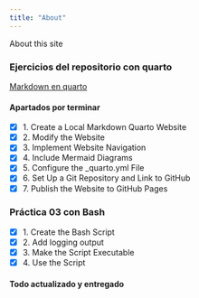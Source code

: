 ```yaml
---
title: "About"
---
```


About this site

### Ejercicios del repositorio con quarto
[Markdown en quarto](https://github.com/AlbertProfe/DevOps_PRA/blob/master/MF01-PRA01.md)

#### Apartados por terminar
- [x] 1. Create a Local Markdown Quarto Website
- [x] 2. Modify the Website
- [x] 3. Implement Website Navigation
- [x] 4. Include Mermaid Diagrams
- [x] 5. Configure the _quarto.yml File
- [x] 6. Set Up a Git Repository and Link to GitHub
- [x] 7. Publish the Website to GitHub Pages

### Práctica 03 con Bash

- [x] 1. Create the Bash Script
- [x] 2. Add logging output
- [x] 3. Make the Script Executable
- [x] 4. Use the Script

#### Todo actualizado y entregado
